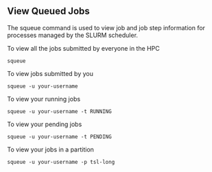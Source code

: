 ## View Queued Jobs

The squeue command is used to view job and job step information for processes managed by the SLURM scheduler.

To view all the jobs submitted by everyone in the HPC

```
squeue
```

To view jobs submitted by you

```
squeue -u your-username
```

To view your running jobs

```
squeue -u your-username -t RUNNING
```

To view your pending jobs

```
squeue -u your-username -t PENDING
```

To view your jobs in a partition

```
squeue -u your-username -p tsl-long
```